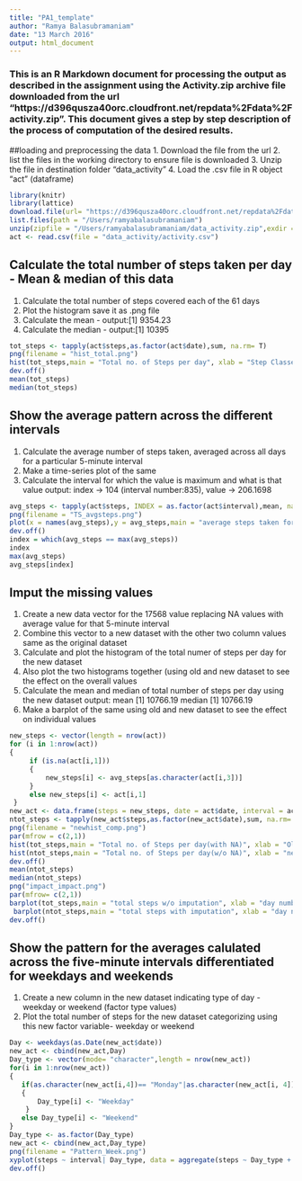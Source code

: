 ```yaml
---
title: "PA1_template"
author: "Ramya Balasubramaniam"
date: "13 March 2016"
output: html_document
---
```


### This is an R Markdown document for processing the output as described in the assignment using the Activity.zip archive file downloaded from the url "https://d396qusza40orc.cloudfront.net/repdata%2Fdata%2Factivity.zip". This document gives a step by step description of the process of computation of the desired results.

##loading and preprocessing the data
1. Download the file from the url
2. list the files in the working directory to ensure file is downloaded
3. Unzip the file in destination folder "data_activity"
4. Load the .csv file in R object "act" (dataframe)

```r
library(knitr)
library(lattice)
download.file(url= "https://d396qusza40orc.cloudfront.net/repdata%2Fdata%2Factivity.zip",destfile= "data_activity.zip",method = "curl")
list.files(path = "/Users/ramyabalasubramaniam")
unzip(zipfile = "/Users/ramyabalasubramaniam/data_activity.zip",exdir = "data_activity")
act <- read.csv(file = "data_activity/activity.csv")
```
## Calculate the total number of steps taken per day - Mean & median of this data
1. Calculate the total number of steps covered each of the 61 days
2. Plot the histogram save it as .png file
3. Calculate the mean - 
output:[1] 9354.23
4. Calculate the median -
output:[1] 10395

```r
tot_steps <- tapply(act$steps,as.factor(act$date),sum, na.rm= T)
png(filename = "hist_total.png")
hist(tot_steps,main = "Total no. of Steps per day", xlab = "Step Classes", ylab = "Frequency")
dev.off()
mean(tot_steps)
median(tot_steps)
```
## Show the average pattern across the different intervals
1. Calculate the average number of steps taken, averaged across all days for a particular 5-minute interval
2. Make a time-series plot of the same
3. Calculate the interval for which the value is maximum and what is that value 
output: index -> 104 (interval number:835), value -> 206.1698 

```r
avg_steps <- tapply(act$steps, INDEX = as.factor(act$interval),mean, na.rm =T)
png(filename = "TS_avgsteps.png")
plot(x = names(avg_steps),y = avg_steps,main = "average steps taken for an interval", xlab = "interval no.", ylab = "average no. of steps", type= "l", pch = 3, lwd = 2,col ="blue")
dev.off()
index = which(avg_steps == max(avg_steps))
index
max(avg_steps)
avg_steps[index]
```
## Imput the missing values
1. Create a new data vector for the 17568 value replacing NA values with average value for that 5-minute interval
2. Combine this vector to a new dataset with the other two column values same as the original dataset
3. Calculate and plot the histogram of the total numer of steps per day for the new dataset
4. Also plot the two histograms together (using old and new dataset to see the effect on the overall values
5. Calculate the mean and median of total number of steps per day using the new dataset
output: mean [1] 10766.19
median [1] 10766.19
6. Make a barplot of the same using old and new dataset to see the effect on individual values
```r
new_steps <- vector(length = nrow(act))
for (i in 1:nrow(act))
{
     if (is.na(act[i,1]))
     {
         new_steps[i] <- avg_steps[as.character(act[i,3])]
     }
     else new_steps[i] <- act[i,1]
 }
new_act <- data.frame(steps = new_steps, date = act$date, interval = act$interval)
ntot_steps <- tapply(new_act$steps,as.factor(new_act$date),sum, na.rm= T) 
png(filename = "newhist_comp.png")
par(mfrow = c(2,1))
hist(tot_steps,main = "Total no. of Steps per day(with NA)", xlab = "Old Step Classes", ylab = "Frequency")
hist(ntot_steps,main = "Total no. of Steps per day(w/o NA)", xlab = "new Step Classes", ylab = "Frequency")
dev.off()
mean(ntot_steps)
median(ntot_steps)
png("impact_impact.png")
par(mfrow= c(2,1))
barplot(tot_steps,main = "total steps w/o imputation", xlab = "day number",ylab ="total steps per day")
 barplot(ntot_steps,main = "total steps with imputation", xlab = "day number",ylab ="total steps per day")
dev.off()
```

## Show the pattern for the averages calulated across the five-minute intervals differentiated for weekdays and weekends
1. Create a new column in the new dataset indicating type of day - weekday or weekend (factor type values)
2. Plot the total number of steps for the new dataset categorizing using this new factor variable- weekday or weekend

```r
Day <- weekdays(as.Date(new_act$date))
new_act <- cbind(new_act,Day)
Day_type <- vector(mode= "character",length = nrow(new_act))
for(i in 1:nrow(new_act))
{
   if(as.character(new_act[i,4])== "Monday"|as.character(new_act[i, 4])=="Tuesday"|as.character(new_act[i,4])=="Wednesday"|as.character(new_act[i,4])=="Thrusday"|as.character(new_act[i,4])=="Friday")
   { 
   	   Day_type[i] <- "Weekday"
   	}
   else Day_type[i] <- "Weekend"
}
Day_type <- as.factor(Day_type)
new_act <- cbind(new_act,Day_type)
png(filename = "Pattern_Week.png")
xyplot(steps ~ interval| Day_type, data = aggregate(steps ~ Day_type + interval, data = new_act, sum), type= "l",ylab = "no of steps", xlab ="interval number", main ="pattern over weekdays & weekends",layout = c(1,2))
dev.off()
```

